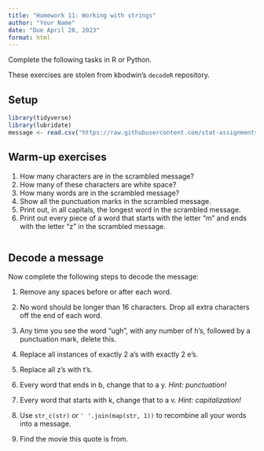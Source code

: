 ```yaml
---
title: "Homework 11: Working with strings"
author: "Your Name"
date: "Due April 28, 2023"
format: html
---
```


Complete the following tasks in R or Python. 

These exercises are stolen from kbodwin's `decodeR` repository.

## Setup

```r
library(tidyverse)
library(lubridate)
message <- read.csv("https://raw.githubusercontent.com/stat-assignments/strings-decoder/main/message.txt", stringsAsFactors = FALSE)$Word
```


## Warm-up exercises

1. How many characters are in the scrambled message?
2. How many of these characters are white space?
3. How many words are in the scrambled message?
4. Show all the punctuation marks in the scrambled message.
5. Print out, in all capitals, the longest word in the scrambled message.
6. Print out every piece of a word that starts with the letter "m" and ends with the letter "z" in the scrambled message.

```r

```


## Decode a message

Now complete the following steps to decode the message:

1. Remove any spaces before or after each word.


2. No word should be longer than 16 characters. Drop all extra characters off the end of each word.


3. Any time you see the word "ugh", with any number of h's, followed by a punctuation mark, delete this.


4. Replace all instances of exactly 2 a's with exactly 2 e's.


5. Replace all z's with t's.


6. Every word that ends in b, change that to a y.  *Hint: punctuation!*


7. Every word that starts with k, change that to a v.  *Hint: capitalization!*


8. Use `str_c(str)` or `' '.join(map(str, 1))` to recombine all your words into a message.


9. Find the movie this quote is from.
